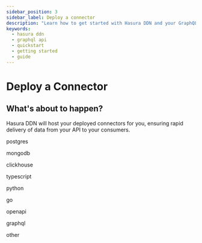 ```yaml
---
sidebar_position: 3
sidebar_label: Deploy a connector
description: "Learn how to get started with Hasura DDN and your GraphQL API."
keywords:
  - hasura ddn
  - graphql api
  - quickstart
  - getting started
  - guide
---
```



# Deploy a Connector

## What's about to happen?

Hasura DDN will host your deployed connectors for you, ensuring rapid delivery of data from your API to your consumers.

<Tabs groupId="deploy-connector" className="api-tabs">
  <TabItem value="PostgreSQL" label="PostgreSQL">

postgres

  </TabItem>
  <TabItem value="MongoDB" label="MongoDB">

mongodb

  </TabItem>
  <TabItem value="ClickHouse" label="ClickHouse">

clickhouse

  </TabItem>
  <TabItem value="TypeScript" label="TypeScript">

typescript

  </TabItem>
  <TabItem value="Python" label="Python">

python

  </TabItem>

<TabItem value="Go" label="Go">

go

  </TabItem>
  <TabItem value="OpenAPI" label="OpenAPI">

openapi

  </TabItem>
  <TabItem value="GraphQL" label="GraphQL">

graphql

  </TabItem>
  <TabItem value="Other" label="Other">

other

  </TabItem>
</Tabs>
